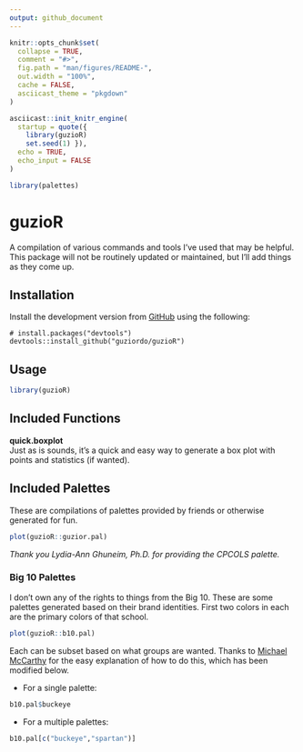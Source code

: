 ```yaml
---
output: github_document
---
```


```r
knitr::opts_chunk$set(
  collapse = TRUE,
  comment = "#>",
  fig.path = "man/figures/README-",
  out.width = "100%",
  cache = FALSE,
  asciicast_theme = "pkgdown"
)

asciicast::init_knitr_engine(
  startup = quote({
    library(guzioR)
    set.seed(1) }),
  echo = TRUE,
  echo_input = FALSE
)

library(palettes)
```

# guzioR

A compilation of various commands and tools I've used that may be helpful. This package will not be routinely updated or maintained, but I'll add things as they come up.

## Installation

Install the development version from [GitHub](github.com) using the following:

```         
# install.packages("devtools")
devtools::install_github("guziordo/guzioR")
```

## Usage

```r
library(guzioR)
```

## Included Functions

<b>quick.boxplot</b> <br> Just as is sounds, it's a quick and easy way to generate a box plot with points and statistics (if wanted).

## Included Palettes

These are compilations of palettes provided by friends or otherwise generated for fun.

```r
plot(guzioR::guzior.pal)
```

<i>Thank you Lydia-Ann Ghuneim, Ph.D. for providing the CPCOLS palette.</i>

### Big 10 Palettes

I don't own any of the rights to things from the Big 10. These are some palettes generated based on their brand identities. First two colors in each are the primary colors of that school.

```r
plot(guzioR::b10.pal)
```

Each can be subset based on what groups are wanted. Thanks to [Michael McCarthy](https://github.com/mccarthy-m-g) for the easy explanation of how to do this, which has been modified below.

-   For a single palette:

```r
b10.pal$buckeye
```

-   For a multiple palettes:

```r
b10.pal[c("buckeye","spartan")]
```

